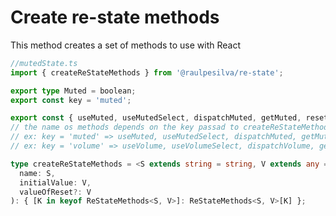 # Create re-state methods

This method creates a set of methods to use with React

```ts
//mutedState.ts
import { createReStateMethods } from '@raulpesilva/re-state';

export type Muted = boolean;
export const key = 'muted';

export const { useMuted, useMutedSelect, dispatchMuted, getMuted, resetMuted } = createReStateMethods(key, true);
// the name os methods depends on the key passad to createReStateMethods
// ex: key = 'muted' => useMuted, useMutedSelect, dispatchMuted, getMuted, resetMuted
// ex: key = 'volume' => useVolume, useVolumeSelect, dispatchVolume, getVolume, resetVolume
```

```ts
type createReStateMethods = <S extends string = string, V extends any = any>(
  name: S,
  initialValue: V,
  valueOfReset?: V
): { [K in keyof ReStateMethods<S, V>]: ReStateMethods<S, V>[K] };
```
